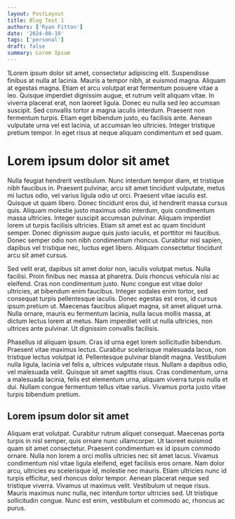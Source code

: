 ```yaml
---
layout: PostLayout
title: Blog Test 1
authors: ['Ryan Fitton']
date: '2024-08-19'
tags: ['personal']
draft: false
summary: Lorem Ipsum 
---
```



1Lorem ipsum dolor sit amet, consectetur adipiscing elit. Suspendisse finibus at nulla at lacinia. Mauris a tempor nibh, at euismod magna. Aliquam at egestas magna. Etiam et arcu volutpat erat fermentum posuere vitae a leo. Quisque imperdiet dignissim augue, et rutrum velit aliquam vitae. In viverra placerat erat, non laoreet ligula. Donec eu nulla sed leo accumsan suscipit. Sed convallis tortor a magna iaculis interdum. Praesent non fermentum turpis. Etiam eget bibendum justo, eu facilisis ante. Aenean vulputate urna vel est lacinia, ut accumsan leo ultricies. Integer tristique pretium tempor. In eget risus at neque aliquam condimentum et sed quam.

# Lorem ipsum dolor sit amet

Nulla feugiat hendrerit vestibulum. Nunc interdum tempor diam, et tristique nibh faucibus in. Praesent pulvinar, arcu sit amet tincidunt vulputate, metus mi luctus odio, vel varius ligula odio ut orci. Praesent vitae iaculis est. Quisque ut quam libero. Donec tincidunt eros dui, id hendrerit massa cursus quis. Aliquam molestie justo maximus odio interdum, quis condimentum massa ultricies. Integer suscipit accumsan pulvinar. Aliquam imperdiet lorem ut turpis facilisis ultricies. Etiam sit amet est ac quam tincidunt semper. Donec dignissim augue quis justo iaculis, et porttitor mi faucibus. Donec semper odio non nibh condimentum rhoncus. Curabitur nisl sapien, dapibus vel tristique nec, luctus eget libero. Aliquam consectetur tincidunt arcu sit amet cursus.

Sed velit erat, dapibus sit amet dolor non, iaculis volutpat metus. Nulla facilisi. Proin finibus nec massa at pharetra. Duis rhoncus vehicula nisi ac eleifend. Cras non condimentum justo. Nunc congue est vitae dolor ultricies, at bibendum enim faucibus. Integer sodales enim tortor, sed consequat turpis pellentesque iaculis. Donec egestas est eros, id cursus ipsum pretium ut. Maecenas faucibus aliquet magna, sit amet aliquet urna. Nulla ornare, mauris eu fermentum lacinia, nulla lacus mollis massa, at dictum lectus lorem at metus. Nam imperdiet velit ut nulla ultricies, non ultrices ante pulvinar. Ut dignissim convallis facilisis.

Phasellus id aliquam ipsum. Cras id urna eget lorem sollicitudin bibendum. Praesent vitae maximus lectus. Curabitur scelerisque malesuada lacus, non tristique lectus volutpat id. Pellentesque pulvinar blandit magna. Vestibulum nulla ligula, lacinia vel felis a, ultrices vulputate risus. Nullam a dapibus odio, vel malesuada velit. Quisque sit amet sagittis risus. Cras condimentum, urna a malesuada lacinia, felis est elementum urna, aliquam viverra turpis nulla et dui. Nullam congue fermentum tellus vitae varius. Vivamus porta justo vitae turpis bibendum pretium.

## Lorem ipsum dolor sit amet

Aliquam erat volutpat. Curabitur rutrum aliquet consequat. Maecenas porta turpis in nisl semper, quis ornare nunc ullamcorper. Ut laoreet euismod quam sit amet consectetur. Praesent condimentum ex id ipsum commodo ornare. Nulla non lorem a orci mollis ultricies nec sit amet lacus. Vivamus condimentum nisl vitae ligula eleifend, eget facilisis eros ornare. Nam dolor arcu, ultricies eu scelerisque id, molestie nec mauris. Etiam ultricies nunc id turpis efficitur, sed rhoncus dolor tempor. Aenean placerat neque sed tristique viverra. Vivamus ut maximus velit. Vestibulum ut neque risus. Mauris maximus nunc nulla, nec interdum tortor ultricies sed. Ut tristique sollicitudin congue. Nunc est enim, vestibulum et commodo ac, rhoncus ac purus.